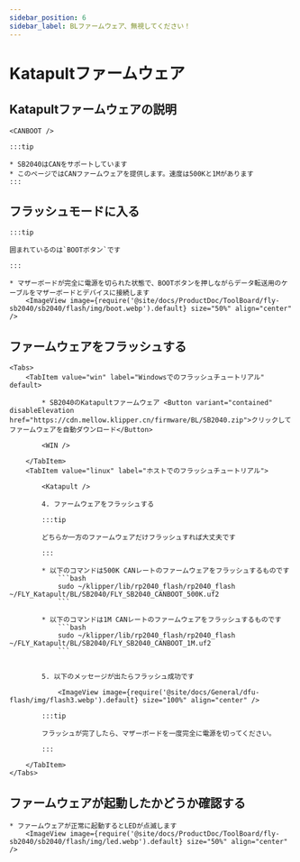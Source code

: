 ```yaml
---
sidebar_position: 6
sidebar_label: BLファームウェア、無視してください！
---
```



# Katapultファームウェア

## Katapultファームウェアの説明

    <CANBOOT />

    :::tip

    * SB2040はCANをサポートしています
    * このページではCANファームウェアを提供します。速度は500Kと1Mがあります
    :::

## フラッシュモードに入る

    :::tip

    囲まれているのは`BOOTボタン`です

    :::

    * マザーボードが完全に電源を切られた状態で、BOOTボタンを押しながらデータ転送用のケーブルをマザーボードとデバイスに接続します
        <ImageView image={require('@site/docs/ProductDoc/ToolBoard/fly-sb2040/sb2040/flash/img/boot.webp').default} size="50%" align="center" />

## ファームウェアをフラッシュする
    <Tabs>
        <TabItem value="win" label="Windowsでのフラッシュチュートリアル" default>

            * SB2040のKatapultファームウェア <Button variant="contained" disableElevation href="https://cdn.mellow.klipper.cn/firmware/BL/SB2040.zip">クリックしてファームウェアを自動ダウンロード</Button>

            <WIN />
            
        </TabItem>
        <TabItem value="linux" label="ホストでのフラッシュチュートリアル">
            
            <Katapult />

            4. ファームウェアをフラッシュする

            :::tip

            どちらか一方のファームウェアだけフラッシュすれば大丈夫です

            :::

            * 以下のコマンドは500K CANレートのファームウェアをフラッシュするものです
                ```bash
                sudo ~/klipper/lib/rp2040_flash/rp2040_flash ~/FLY_Katapult/BL/SB2040/FLY_SB2040_CANBOOT_500K.uf2
                ```
                       
            * 以下のコマンドは1M CANレートのファームウェアをフラッシュするものです
                ```bash
                sudo ~/klipper/lib/rp2040_flash/rp2040_flash ~/FLY_Katapult/BL/SB2040/FLY_SB2040_CANBOOT_1M.uf2
                ```


            5. 以下のメッセージが出たらフラッシュ成功です

                <ImageView image={require('@site/docs/General/dfu-flash/img/flash3.webp').default} size="100%" align="center" />

            :::tip

            フラッシュが完了したら、マザーボードを一度完全に電源を切ってください。

            :::

        </TabItem>
    </Tabs>

## ファームウェアが起動したかどうか確認する

    * ファームウェアが正常に起動するとLEDが点滅します
        <ImageView image={require('@site/docs/ProductDoc/ToolBoard/fly-sb2040/sb2040/flash/img/led.webp').default} size="50%" align="center" />
